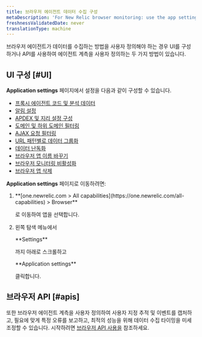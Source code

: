 ```yaml
---
title: 브라우저 에이전트 데이터 수집 구성
metaDescription: 'For New Relic browser monitoring: use the app settings page to configure the agent type and deployment method.'
freshnessValidatedDate: never
translationType: machine
---
```


브라우저 에이전트가 데이터를 수집하는 방법을 사용자 정의해야 하는 경우 UI를 구성하거나 API를 사용하여 에이전트 계측을 사용자 정의하는 두 가지 방법이 있습니다.

## UI 구성 [#UI]

<DNT>**Application settings**</DNT> 페이지에서 <InlinePopover type="browser"/>설정을 다음과 같이 구성할 수 있습니다.

* [프록시 에이전트 코드 및 분석 데이터](/docs/browser/new-relic-browser/configuration/proxy-agent-requests/)
* [알림 설정](/docs/browser/new-relic-browser/configuration/view-browser-apps-alert-information/)
* [APDEX 및 지리 설정 구성](/docs/browser/new-relic-browser/configuration/browser-settings-ui-options-apdex-geography/#apdex-settings)
* [도메인 및 하위 도메인 필터링](/docs/browser/new-relic-browser/configuration/monitor-or-block-specific-domains-subdomains/)
* [AJAX 요청 필터링](/docs/browser/new-relic-browser/configuration/filter-ajax-request-events/)
* [URL 패턴별로 데이터 그룹화](/docs/browser/new-relic-browser/configuration/group-browser-metrics-urls/)
* [데이터 난독화](/docs/browser/new-relic-browser/configuration/obfuscate-browser-agent-data/)
* [브라우저 앱 이름 바꾸기](/docs/browser/new-relic-browser/configuration/rename-browser-apps/)
* [브라우저 모니터링 비활성화](/docs/browser/new-relic-browser/installation/disable-browser-monitoring/)
* [브라우저 앱 삭제](/docs/apm/new-relic-apm/maintenance/remove-applications-new-relic/#remove)

<DNT>**Application settings**</DNT> 페이지로 이동하려면:

1. <DNT>
     **[one.newrelic.com > All capabilities](https://one.newrelic.com/all-capabilities) > Browser**
   </DNT>

   로 이동하여 앱을 선택합니다.

2. 왼쪽 탐색 메뉴에서

   <DNT>
     **Settings**
   </DNT>

   까지 아래로 스크롤하고

   <DNT>
     **Application settings**
   </DNT>

   클릭합니다.

## 브라우저 API [#apis]

또한 브라우저 에이전트 계측을 사용자 정의하여 사용자 지정 추적 및 이벤트를 캡처하고, 필요에 맞게 특정 오류를 보고하고, 최적의 성능을 위해 데이터 수집 타이밍을 미세 조정할 수 있습니다. 시작하려면 [브라우저 API 사용을](/docs/browser/new-relic-browser/browser-apis/using-browser-apis/) 참조하세요.
